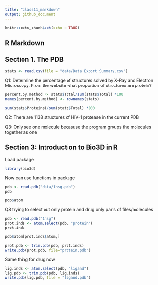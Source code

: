 ```yaml
---
title: "class11_markdown"
output: github_document
---
```


```r
knitr::opts_chunk$set(echo = TRUE)
```

## R Markdown

## Section 1. The PDB
```r
stats <- read.csv(file = "data/Data Export Summary.csv")
```

Q1:  Determine the percentage of structures solved by X-Ray and Electron Microscopy. From
the website what proportion of structures are protein?

 
```r
percent.by.method <- stats$Total/sum(stats$Total) *100
names(percent.by.method) <- rownames(stats)
```

```r
sum(stats$Proteins)/sum(stats$Total) *100
```

Q2: There are 1138 structures of HIV-1 protease in the current PDB

Q3: Only see one molecule becasuse the program groups the molecules together as one


## Section 3: Introduction to Bio3D in R

Load package
```r
library(bio3d)
```
Now can use functions in package

```r
pdb <- read.pdb("data/1hsg.pdb")
pdb
```

```r
pdb$atom
```

Q8 trying to select out only protein and drug only parts of files/molecules

```r
pdb <- read.pdb("1hsg")
prot.inds <- atom.select(pdb, "protein")
prot.inds
```
```r
pdb$atom[prot.inds$atom,]
```
```r
prot.pdb <- trim.pdb(pdb, prot.inds)
write.pdb(prot.pdb, file="protein.pdb")
```

Same thing for drug now
```r
lig.inds <- atom.select(pdb, "ligand")
lig.pdb <- trim.pdb(pdb, lig.inds)
write.pdb(lig.pdb, file = "ligand.pdb")
```

